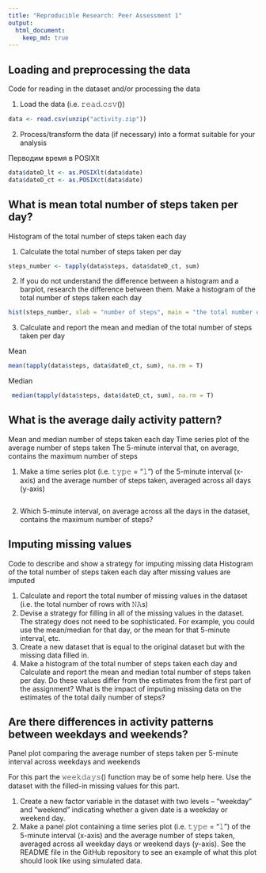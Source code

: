 ```yaml
---
title: "Reproducible Research: Peer Assessment 1"
output: 
  html_document:
    keep_md: true
---
```



## Loading and preprocessing the data
Code for reading in the dataset and/or processing the data

1. Load the data (i.e. 𝚛𝚎𝚊𝚍.𝚌𝚜𝚟())
```r
data <- read.csv(unzip("activity.zip"))
```

2. Process/transform the data (if necessary) into a format suitable for your analysis

Перводим время в POSIXlt

```r
data$dateD_lt <- as.POSIXlt(data$date)
data$dateD_ct <- as.POSIXct(data$date)
```




## What is mean total number of steps taken per day?
Histogram of the total number of steps taken each day

1. Calculate the total number of steps taken per day
```r
steps_number <- tapply(data$steps, data$dateD_ct, sum)
```

2. If you do not understand the difference between a histogram and a barplot, research the difference between them. Make a histogram of the total number of steps taken each day
```r
hist(steps_number, xlab = "number of steps", main = "the total number of steps taken each day")
```

3. Calculate and report the mean and median of the total number of steps taken per day

Mean 
```r
mean(tapply(data$steps, data$dateD_ct, sum), na.rm = T)
```

Median
```r
 median(tapply(data$steps, data$dateD_ct, sum), na.rm = T)
```


## What is the average daily activity pattern?
Mean and median number of steps taken each day
Time series plot of the average number of steps taken
The 5-minute interval that, on average, contains the maximum number of steps

1. Make a time series plot (i.e. 𝚝𝚢𝚙𝚎 = "𝚕") of the 5-minute interval (x-axis) and the average number of steps taken, averaged across all days (y-axis)
```r

```


2. Which 5-minute interval, on average across all the days in the dataset, contains the maximum number of steps?



## Imputing missing values
Code to describe and show a strategy for imputing missing data
Histogram of the total number of steps taken each day after missing values are imputed

1. Calculate and report the total number of missing values in the dataset (i.e. the total number of rows with 𝙽𝙰s)
2. Devise a strategy for filling in all of the missing values in the dataset. The strategy does not need to be sophisticated. For example, you could use the mean/median for that day, or the mean for that 5-minute interval, etc.
3. Create a new dataset that is equal to the original dataset but with the missing data filled in.
4. Make a histogram of the total number of steps taken each day and Calculate and report the mean and median total number of steps taken per day. Do these values differ from the estimates from the first part of the assignment? What is the impact of imputing missing data on the estimates of the total daily number of steps?



## Are there differences in activity patterns between weekdays and weekends?
Panel plot comparing the average number of steps taken per 5-minute interval across weekdays and weekends

For this part the 𝚠𝚎𝚎𝚔𝚍𝚊𝚢𝚜() function may be of some help here. Use the dataset with the filled-in missing values for this part.

1. Create a new factor variable in the dataset with two levels – “weekday” and “weekend” indicating whether a given date is a weekday or weekend day.
2. Make a panel plot containing a time series plot (i.e. 𝚝𝚢𝚙𝚎 = "𝚕") of the 5-minute interval (x-axis) and the average number of steps taken, averaged across all weekday days or weekend days (y-axis). See the README file in the GitHub repository to see an example of what this plot should look like using simulated data.